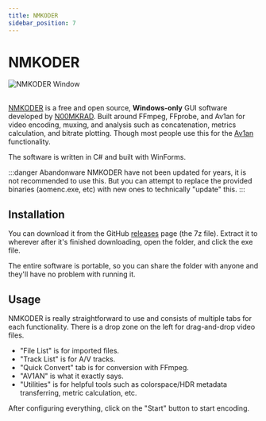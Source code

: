 ```yaml
---
title: NMKODER
sidebar_position: 7
---
```


# NMKODER

<picture>
    <source srcset="/img/nmkoder.avif" type="image/avif" />
    <img src="/img/nmkoder.webp" alt="NMKODER Window" />
</picture>
<br/><br/>

[NMKODER](https://github.com/n00mkrad/nmkoder) is a free and open source, **Windows-only** GUI software developed by [N00MKRAD](https://github.com/n00mkrad). Built around FFmpeg, FFprobe, and Av1an 
for video encoding, muxing, and analysis such as concatenation, metrics calculation, and bitrate plotting. Though most people use this for the [Av1an](/docs/utilities/av1an) functionality.

The software is written in C# and built with WinForms.

:::danger Abandonware
NMKODER have not been updated for years, it is not recommended to use this. But you can attempt to replace the provided binaries (aomenc.exe, etc) with new ones to technically "update" this.
:::

## Installation

You can download it from the GitHub [releases](https://github.com/n00mkrad/nmkoder/releases) page (the 7z file). Extract it to wherever after it's finished downloading, open the folder, and click the exe file.

The entire software is portable, so you can share the folder with anyone and they'll have no problem with running it.

## Usage

NMKODER is really straightforward to use and consists of multiple tabs for each functionality. There is a drop zone on the left for drag-and-drop video files.

- "File List" is for imported files.
- "Track List" is for A/V tracks.
- "Quick Convert" tab is for conversion with FFmpeg.
- "AV1AN" is what it exactly says.
- "Utilities" is for helpful tools such as colorspace/HDR metadata transferring, metric calculation, etc.

After configuring everything, click on the "Start" button to start encoding.